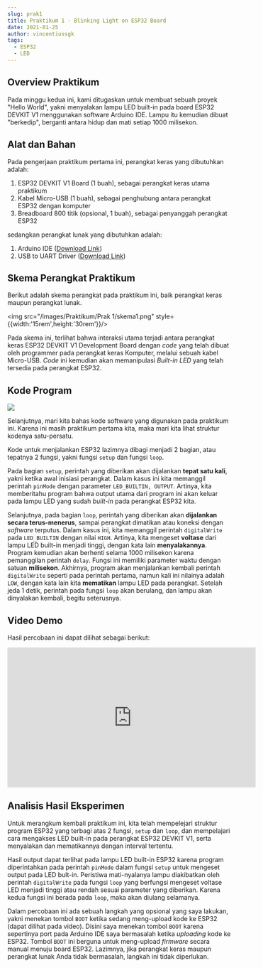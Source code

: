 ```yaml
---
slug: prak1
title: Praktikum 1 - Blinking Light on ESP32 Board
date: 2021-01-25
author: vincentiussgk
tags:
  - ESP32
  - LED
---
```


## Overview Praktikum

Pada minggu kedua ini, kami ditugaskan untuk membuat sebuah proyek "Hello World", yakni menyalakan lampu LED built-in pada board ESP32 DEVKIT V1 menggunakan software
Arduino IDE. Lampu itu kemudian dibuat "berkedip", berganti antara hidup dan mati setiap 1000 milisekon. 

## Alat dan Bahan

Pada pengerjaan praktikum pertama ini, perangkat keras yang dibutuhkan adalah:

1. ESP32 DEVKIT V1 Board (1 buah), sebagai perangkat keras utama praktikum
2. Kabel Micro-USB (1 buah), sebagai penghubung antara perangkat ESP32 dengan komputer
3. Breadboard 800 titik (opsional, 1 buah), sebagai penyanggah perangkat ESP32

sedangkan perangkat lunak yang dibutuhkan adalah:

1. Arduino IDE ([Download Link](https://www.arduino.cc/en/software))
2. USB to UART Driver ([Download Link](https://www.silabs.com/developers/usb-to-uart-bridge-vcp-drivers))

## Skema Perangkat Praktikum

Berikut adalah skema perangkat pada praktikum ini, baik perangkat keras maupun perangkat lunak.

<img src="/images/Praktikum/Prak 1/skema1.png" style={{width:'15rem',height:'30rem'}}/>

Pada skema ini, terlihat bahwa interaksi utama terjadi antara perangkat keras ESP32 DEVKIT V1 Development Board dengan *code* yang telah 
dibuat oleh programmer pada perangkat keras Komputer, melalui sebuah kabel Micro-USB. *Code* ini kemudian akan memanipulasi 
*Built-in LED* yang telah tersedia pada perangkat ESP32.

## Kode Program

<img src="/images/Praktikum/Prak 1/Code_1.PNG"/>

Selanjutnya, mari kita bahas kode software yang digunakan pada praktikum ini. 
Karena ini masih praktikum pertama kita, maka mari kita lihat struktur kodenya satu-persatu.

Kode untuk menjalankan ESP32 lazimnya dibagi menjadi 2 bagian, atau tepatnya 2 fungsi, yakni fungsi ``setup`` dan fungsi ``loop``.

Pada bagian ``setup``, perintah yang diberikan akan dijalankan **tepat satu kali**, yakni ketika awal inisiasi perangkat. Dalam kasus ini
kita memanggil perintah ``pinMode`` dengan parameter ``LED_BUILTIN, OUTPUT``. Artinya, kita memberitahu program bahwa output utama dari program ini
akan keluar pada lampu LED yang sudah *built-in* pada perangkat ESP32 kita.

Selanjutnya, pada bagian ``loop``, perintah yang diberikan akan **dijalankan secara terus-menerus**, sampai perangkat dimatikan atau koneksi dengan *software* terputus.
Dalam kasus ini, kita memanggil perintah ``digitalWrite`` pada ``LED_BUILTIN`` dengan nilai ``HIGH``. Artinya, kita mengeset **voltase** dari lampu
LED built-in menjadi tinggi, dengan kata lain **menyalakannya**. Program kemudian akan berhenti selama 1000 milisekon karena pemanggilan perintah ``delay``.
Fungsi ini memiliki parameter waktu dengan satuan **milisekon**. Akhirnya, program akan menjalankan kembali perintah ``digitalWrite`` seperti pada 
perintah pertama, namun kali ini nilainya adalah ``LOW``, dengan kata lain kita **mematikan** lampu LED pada perangkat. Setelah jeda 1 detik, perintah pada
fungsi ``loop`` akan berulang, dan lampu akan dinyalakan kembali, begitu seterusnya.

## Video Demo

Hasil percobaan ini dapat dilihat sebagai berikut:

<iframe width="560" height="315" src="https://www.youtube.com/embed/gsftULYAgGw" frameborder="0" allow="accelerometer; autoplay; clipboard-write; encrypted-media; gyroscope; picture-in-picture" allowfullscreen></iframe>

## Analisis Hasil Eksperimen

Untuk merangkum kembali praktikum ini, kita telah mempelejari struktur program ESP32 yang terbagi atas 2 fungsi, ``setup`` dan ``loop``, dan mempelajari
cara mengakses LED built-in pada perangkat ESP32 DEVKIT V1, serta menyalakan dan mematikannya dengan interval tertentu. 

Hasil output dapat terlihat pada lampu LED built-in ESP32 karena program diperintahkan pada perintah ``pinMode`` dalam fungsi ``setup`` 
untuk mengeset output pada LED bult-in. Peristiwa mati-nyalanya lampu diakibatkan oleh perintah ``digitalWrite`` pada fungsi ``loop`` 
yang berfungsi mengeset voltase LED menjadi tinggi atau rendah sesuai parameter yang diberikan. Karena kedua fungsi ini berada pada ``loop``,
 maka akan diulang selamanya.

Dalam percobaan ini ada sebuah langkah yang opsional yang saya lakukan, yakni menekan tombol ``BOOT`` ketika sedang meng-upload kode ke ESP32 (dapat dilihat pada
video). Disini saya menekan tombol ``BOOT`` karena sepertinya port pada Arduino IDE saya bermasalah ketika *uploading* kode ke ESP32. 
Tombol ``BOOT`` ini berguna untuk meng-upload *firmware* secara manual menuju board ESP32. Lazimnya, jika perangkat keras maupun 
perangkat lunak Anda tidak bermasalah, langkah ini tidak diperlukan.